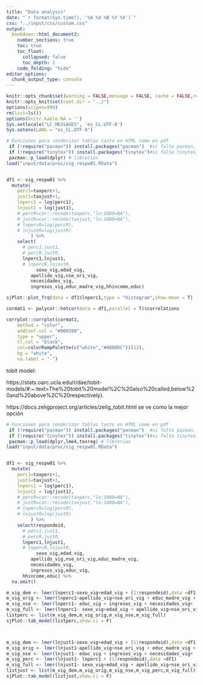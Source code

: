 ```yaml
---
title: "Data analysis"
date: "`r format(Sys.time(), '%A %d %B %Y %X')`"
css: "../input/css/custom.css"
output:
  bookdown::html_document2:
    number_sections: true
    toc: true
    toc_float:
      collapsed: false
      toc_depth: 2
    code_folding: "hide"
editor_options:
  chunk_output_type: console
---
```


```r
knitr::opts_chunk$set(warning = FALSE,message = FALSE, cache = FALSE,results = "hold")
knitr::opts_knit$set(root.dir = "../")
options(scipen=999)
rm(list=ls())
options(knitr.kable.NA = '')
Sys.setlocale("LC_MESSAGES", 'es_CL.UTF-8')
Sys.setenv(LANG = "es_CL.UTF-8")
```


```r
# Funciones para renderizar tablas tanto en HTML como en pdf
 if (!require("pacman")) install.packages("pacman")  #si falta pacman, instalar
 if (!require("tinytex")) install.packages("tinytex")#si falta tinytex, instalar
 pacman::p_load(dplyr) # librerias
load("input/data/proc/vig_respw01.RData")


df1 <- vig_respw01 %>% 
  mutate(
    perc1=taxperc+1,
    just1=taxjust+1,
    lnperc1 = log(perc1),
    lnjust1 = log(just1),
    # percR=car::recode(taxperc,"lo:1000=NA"),
    # justR=car::recode(taxjust,"lo:1000=NA"),
    # lnpercR=log(percR),
    # lnjustR=log(justR)
         ) %>% 
    select(
      # perc1,just1,
      # percR,justR,
      lnperc1,lnjust1,
      # lnpercR,lnjustR,
           sexo_vig,edad_vig,
         apellido_vig,nse_ori_vig,
         necesidades_vig,
         ingresos_vig,educ_madre_vig,hhincome,educ) 

sjPlot::plot_frq(data = df1$lnperc1,type = "histogram",show.mean = T)

cormat1 <- polycor::hetcor(data = df1,parallel = T)$correlations

corrplot::corrplot(cormat1,
    method = "color",
    addCoef.col = "#000390",
    type = "upper",
    tl.col = "black",
    col=colorRampPalette(c("white","#0068DC"))(12),
    bg = "white",
    na.label = "-")
```


tobit model:

https://stats.oarc.ucla.edu/r/dae/tobit-models/#:~:text=The%20tobit%20model%2C%20also%20called,below%20and%20above%2C%20respectively).

https://docs.zeligproject.org/articles/zelig_tobit.html se ve como la mejor opción


```r
# Funciones para renderizar tablas tanto en HTML como en pdf
 if (!require("pacman")) install.packages("pacman")  #si falta pacman, instalar
 if (!require("tinytex")) install.packages("tinytex")#si falta tinytex, instalar
 pacman::p_load(dplyr,lme4,texreg) # librerias
load("input/data/proc/vig_respw01.RData")


df1 <- vig_respw01 %>% 
  mutate(
    perc1=taxperc+1,
    just1=taxjust+1,
    lnperc1 = log(perc1),
    lnjust1 = log(just1),
    # percR=car::recode(taxperc,"lo:1000=NA"),
    # justR=car::recode(taxjust,"lo:1000=NA"),
    # lnpercR=log(percR),
    # lnjustR=log(justR)
         ) %>% 
    select(respondeid,
      # perc1,just1,
      # percR,justR,
      lnperc1,lnjust1,
      # lnpercR,lnjustR,
           sexo_vig,edad_vig,
         apellido_vig,nse_ori_vig,educ_madre_vig,
         necesidades_vig,
         ingresos_vig,educ_vig,
      hhincome,educ) %>% 
  na.omit()

m_vig_dem <- lmer(lnperc1~sexo_vig+edad_vig + (1|respondeid),data =df1)
m_vig_orig <- lmer(lnperc1~apellido_vig+nse_ori_vig + educ_madre_vig + (1|respondeid),data =df1)
m_vig_nse <- lmer(lnperc1~ educ_vig + ingresos_vig + necesidades_vig+  (1|respondeid),data =df1)
m_vig_full <- lmer(lnperc1~ sexo_vig+edad_vig + apellido_vig+nse_ori_vig + educ_madre_vig + educ_vig + ingresos_vig + necesidades_vig + (1|respondeid),data =df1)
listperc <- list(m_vig_dem,m_vig_orig,m_vig_nse,m_vig_full)
sjPlot::tab_model(listperc,show.ci = F)



m_vig_dem <- lmer(lnjust1~sexo_vig+edad_vig + (1|respondeid),data =df1)
m_vig_orig <- lmer(lnjust1~apellido_vig+nse_ori_vig + educ_madre_vig + (1|respondeid),data =df1)
m_vig_nse <- lmer(lnjust1~ educ_vig + ingresos_vig + necesidades_vig+  (1|respondeid),data =df1)
m_vig_perc <- lmer(lnjust1~ lnperc1 + (1|respondeid),data =df1)
m_vig_full <- lmer(lnjust1~ sexo_vig+edad_vig + apellido_vig+nse_ori_vig + educ_madre_vig + educ_vig + ingresos_vig + necesidades_vig+lnperc1 + (1|respondeid),data =df1)
listjust <- list(m_vig_dem,m_vig_orig,m_vig_nse,m_vig_perc,m_vig_full)
sjPlot::tab_model(listjust,show.ci = F)


```


